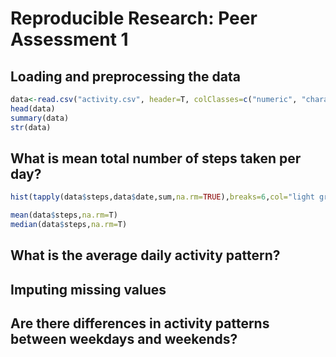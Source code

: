 # Reproducible Research: Peer Assessment 1


## Loading and preprocessing the data
```r
data<-read.csv("activity.csv", header=T, colClasses=c("numeric", "character", "numeric"))
head(data)
summary(data)
str(data)
```


## What is mean total number of steps taken per day?
```r
hist(tapply(data$steps,data$date,sum,na.rm=TRUE),breaks=6,col="light green")

mean(data$steps,na.rm=T)
median(data$steps,na.rm=T)
```


## What is the average daily activity pattern?


## Imputing missing values


## Are there differences in activity patterns between weekdays and weekends?
